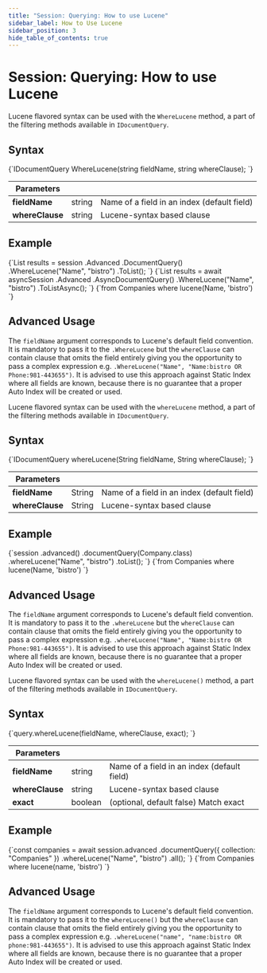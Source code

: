 ---
title: "Session: Querying: How to use Lucene"
sidebar_label: How to Use Lucene
sidebar_position: 3
hide_table_of_contents: true
---




# Session: Querying: How to use Lucene
<LanguageSwitcher supportedLanguages={supportedLanguages} />
<LanguageContent language="csharp">


Lucene flavored syntax can be used with the `WhereLucene` method, a part of the filtering methods available in `IDocumentQuery`.

## Syntax

<TabItem value="something" label="lucene_1">
<CodeBlock language="csharp">
{`IDocumentQuery<T> WhereLucene(string fieldName, string whereClause);
`}
</CodeBlock>
</TabItem>

| Parameters | | |
| ------------- | ------------- | ----- |
| **fieldName** | string | Name of a field in an index (default field) |
| **whereClause** | string | Lucene-syntax based clause |

## Example

<Tabs groupId='languageSyntax'>
<TabItem value="Sync" label="Sync">
<CodeBlock language="csharp">
{`List<Company> results = session
    .Advanced
    .DocumentQuery<Company>()
    .WhereLucene("Name", "bistro")
    .ToList();
`}
</CodeBlock>
</TabItem>
<TabItem value="Async" label="Async">
<CodeBlock language="csharp">
{`List<Company> results = await asyncSession
    .Advanced
    .AsyncDocumentQuery<Company>()
    .WhereLucene("Name", "bistro")
    .ToListAsync();
`}
</CodeBlock>
</TabItem>
<TabItem value="RQL" label="RQL">
<CodeBlock language="sql">
{`from Companies 
where lucene(Name, 'bistro')
`}
</CodeBlock>
</TabItem>
</Tabs>

## Advanced Usage

The `fieldName` argument corresponds to Lucene's default field convention. It is mandatory to pass it to the `.WhereLucene` but the `whereClause` can contain clause that omits the field entirely giving you the opportunity to pass a complex expression e.g. `.WhereLucene("Name", "Name:bistro OR Phone:981-443655")`. It is advised to use this approach against Static Index where all fields are known, because there is no guarantee that a proper Auto Index will be created or used.


</LanguageContent>
<LanguageContent language="java">


Lucene flavored syntax can be used with the `whereLucene` method, a part of the filtering methods available in `IDocumentQuery`.

## Syntax

<TabItem value="something-something" label="lucene_1">
<CodeBlock language="java">
{`IDocumentQuery<T> whereLucene(String fieldName, String whereClause);
`}
</CodeBlock>
</TabItem>

| Parameters | | |
| ------------- | ------------- | ----- |
| **fieldName** | String | Name of a field in an index (default field) |
| **whereClause** | String | Lucene-syntax based clause |

## Example

<Tabs groupId='languageSyntax'>
<TabItem value="Java" label="Java">
<CodeBlock language="java">
{`session
    .advanced()
    .documentQuery(Company.class)
    .whereLucene("Name", "bistro")
    .toList();
`}
</CodeBlock>
</TabItem>
<TabItem value="RQL" label="RQL">
<CodeBlock language="sql">
{`from Companies 
where lucene(Name, 'bistro')
`}
</CodeBlock>
</TabItem>
</Tabs>

## Advanced Usage

The `fieldName` argument corresponds to Lucene's default field convention. It is mandatory to pass it to the `.whereLucene` but the `whereClause` can contain clause that omits the field entirely giving you the opportunity to pass a complex expression e.g. `.whereLucene("Name", "Name:bistro OR Phone:981-443655")`. It is advised to use this approach against Static Index where all fields are known, because there is no guarantee that a proper Auto Index will be created or used.



</LanguageContent>
<LanguageContent language="nodejs">


Lucene flavored syntax can be used with the `whereLucene()` method, a part of the filtering methods available in `IDocumentQuery`.

## Syntax

<TabItem value="something-something" label="lucene_1">
<CodeBlock language="nodejs">
{`query.whereLucene(fieldName, whereClause, exact);
`}
</CodeBlock>
</TabItem>

| Parameters | | |
| ------------- | ------------- | ----- |
| **fieldName** | string | Name of a field in an index (default field) |
| **whereClause** | string | Lucene-syntax based clause |
| **exact** | boolean | (optional, default false) Match exact |

## Example

<Tabs groupId='languageSyntax'>
<TabItem value="Node.js" label="Node.js">
<CodeBlock language="nodejs">
{`const companies = await session.advanced
    .documentQuery({ collection: "Companies" })
    .whereLucene("Name", "bistro")
    .all();
`}
</CodeBlock>
</TabItem>
<TabItem value="RQL" label="RQL">
<CodeBlock language="sql">
{`from Companies 
where lucene(name, 'bistro')
`}
</CodeBlock>
</TabItem>
</Tabs>

## Advanced Usage

The `fieldName` argument corresponds to Lucene's default field convention. It is mandatory to pass it to the `whereLucene()` but the `whereClause` can contain clause that omits the field entirely giving you the opportunity to pass a complex expression e.g. `.whereLucene("name", "name:bistro OR phone:981-443655")`. It is advised to use this approach against Static Index where all fields are known, because there is no guarantee that a proper Auto Index will be created or used.


</LanguageContent>

<!---
### Session
- [What is Document Query](../../../../client-api/session/querying/document-query/what-is-document-query)


-->